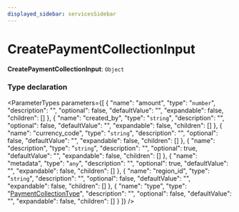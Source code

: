 ```yaml
---
displayed_sidebar: servicesSidebar
---
```



# CreatePaymentCollectionInput

 **CreatePaymentCollectionInput**: `Object`

### Type declaration

<ParameterTypes parameters={[
  {
    "name": "amount",
    "type": "`number`",
    "description": "",
    "optional": false,
    "defaultValue": "",
    "expandable": false,
    "children": []
  },
  {
    "name": "created_by",
    "type": "`string`",
    "description": "",
    "optional": false,
    "defaultValue": "",
    "expandable": false,
    "children": []
  },
  {
    "name": "currency_code",
    "type": "`string`",
    "description": "",
    "optional": false,
    "defaultValue": "",
    "expandable": false,
    "children": []
  },
  {
    "name": "description",
    "type": "`string`",
    "description": "",
    "optional": true,
    "defaultValue": "",
    "expandable": false,
    "children": []
  },
  {
    "name": "metadata",
    "type": "`any`",
    "description": "",
    "optional": true,
    "defaultValue": "",
    "expandable": false,
    "children": []
  },
  {
    "name": "region_id",
    "type": "`string`",
    "description": "",
    "optional": false,
    "defaultValue": "",
    "expandable": false,
    "children": []
  },
  {
    "name": "type",
    "type": "[PaymentCollectionType](../enums/PaymentCollectionType.mdx)",
    "description": "",
    "optional": false,
    "defaultValue": "",
    "expandable": false,
    "children": []
  }
]} />
